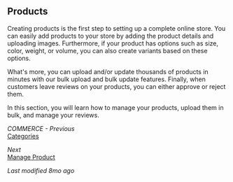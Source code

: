 ## Products

Creating products is the first step to setting up a complete online store. You can easily add products to your store by adding the product details and uploading images. Furthermore, if your product has options such as size, color, weight, or volume, you can also create variants based on these options.

What's more, you can upload and/or update thousands of products in minutes with our bulk upload and bulk update features. Finally, when customers leave reviews on your products, you can either approve or reject them.

In this section, you will learn how to manage your products, upload them in bulk, and manage your reviews.

*COMMERCE - Previous*  
[Categories](#)

*Next*  
[Manage Product](#)

*Last modified 8mo ago*
